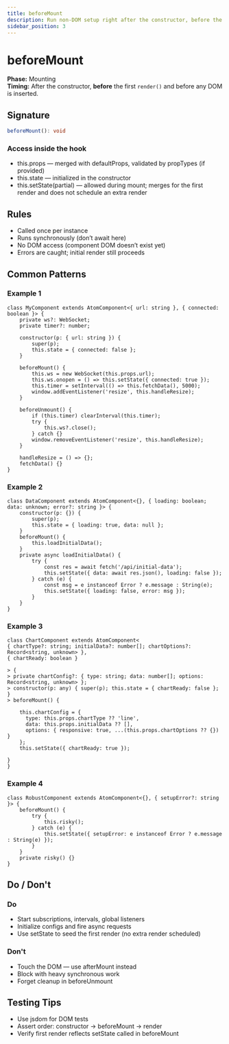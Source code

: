 ```yaml
---
title: beforeMount
description: Run non-DOM setup right after the constructor, before the first render.
sidebar_position: 3
---
```


# beforeMount

**Phase:** Mounting  
**Timing:** After the constructor, **before** the first `render()` and before any DOM is inserted.

## Signature

```ts
beforeMount(): void
```

### Access inside the hook

-   this.props — merged with defaultProps, validated by propTypes (if provided)
-   this.state — initialized in the constructor
-   this.setState(partial) — allowed during mount; merges for the first render and does not schedule an extra render

## Rules

-   Called once per instance
-   Runs synchronously (don’t await here)
-   No DOM access (component DOM doesn’t exist yet)
-   Errors are caught; initial render still proceeds

## Common Patterns

### Example 1

```tsx
class MyComponent extends AtomComponent<{ url: string }, { connected: boolean }> {
    private ws?: WebSocket;
    private timer?: number;

    constructor(p: { url: string }) {
        super(p);
        this.state = { connected: false };
    }

    beforeMount() {
        this.ws = new WebSocket(this.props.url);
        this.ws.onopen = () => this.setState({ connected: true });
        this.timer = setInterval(() => this.fetchData(), 5000);
        window.addEventListener('resize', this.handleResize);
    }

    beforeUnmount() {
        if (this.timer) clearInterval(this.timer);
        try {
            this.ws?.close();
        } catch {}
        window.removeEventListener('resize', this.handleResize);
    }

    handleResize = () => {};
    fetchData() {}
}
```

### Example 2

```tsx
class DataComponent extends AtomComponent<{}, { loading: boolean; data: unknown; error?: string }> {
    constructor(p: {}) {
        super(p);
        this.state = { loading: true, data: null };
    }
    beforeMount() {
        this.loadInitialData();
    }
    private async loadInitialData() {
        try {
            const res = await fetch('/api/initial-data');
            this.setState({ data: await res.json(), loading: false });
        } catch (e) {
            const msg = e instanceof Error ? e.message : String(e);
            this.setState({ loading: false, error: msg });
        }
    }
}
```

### Example 3

```tsx
class ChartComponent extends AtomComponent<
{ chartType?: string; initialData?: number[]; chartOptions?: Record<string, unknown> },
{ chartReady: boolean }

> {
> private chartConfig?: { type: string; data: number[]; options: Record<string, unknown> };
> constructor(p: any) { super(p); this.state = { chartReady: false }; }
> beforeMount() {

    this.chartConfig = {
      type: this.props.chartType ?? 'line',
      data: this.props.initialData ?? [],
      options: { responsive: true, ...(this.props.chartOptions ?? {}) }
    };
    this.setState({ chartReady: true });

}
}
```

### Example 4

```tsx
class RobustComponent extends AtomComponent<{}, { setupError?: string }> {
    beforeMount() {
        try {
            this.risky();
        } catch (e) {
            this.setState({ setupError: e instanceof Error ? e.message : String(e) });
        }
    }
    private risky() {}
}
```

## Do / Don&apos;t

### Do

-   Start subscriptions, intervals, global listeners
-   Initialize configs and fire async requests
-   Use setState to seed the first render (no extra render scheduled)

### Don&apos;t

-   Touch the DOM — use afterMount instead
-   Block with heavy synchronous work
-   Forget cleanup in beforeUnmount

## Testing Tips

-   Use jsdom for DOM tests
-   Assert order: constructor → beforeMount → render
-   Verify first render reflects setState called in beforeMount
